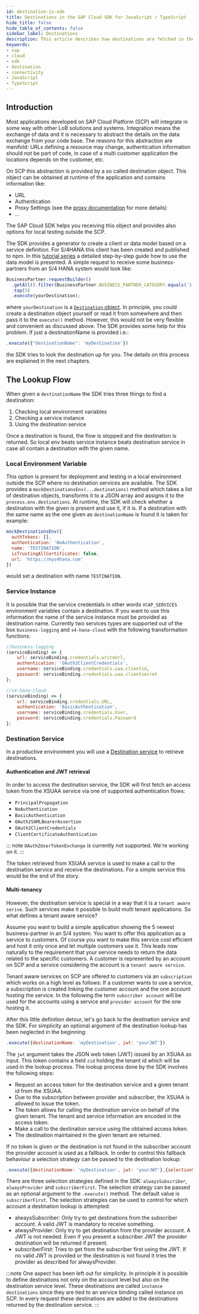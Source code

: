```yaml
---
id: destination-js-sdk
title: Destinations in the SAP Cloud SDK for JavaScript / TypeScript
hide_title: false
hide_table_of_contents: false
sidebar_label: Destinations
description: This article describes how destinations are fetched in the SDK and how they can be configured.
keywords:
- sap
- cloud
- sdk
- destination
- connectivity
- JavaScript
- TypeScript
---
```


## Introduction ##

Most applications developed on SAP Cloud Platform (SCP) will integrate in some way with other LoB solutions and systems.
Integration means the exchange of data and it is necessary to abstract the details on the data exchange from your code base.
The reasons for this abstraction are manifold: URLs defining a resource may change, authentication information should not be part of code, in case of a multi customer application the locations depends on the customer, etc.

On SCP this abstraction is provided by a so called destination object.
This object can be obtained at runtime of the application and contains information like:
- URL
- Authentication
- Proxy Settings (see the [proxy documentation](./proxy.mdx) for more details)
- ...

The SAP Cloud SDK helps you receiving this object and provides also options for local testing outside the SCP.

The SDK provides a generator to create a client or data model based on a service definition.
For S/4HANA this client has been created and published to npm.
In this [tutorial series](https://developers.sap.com/group.s4sdk-js-cloud-foundry.html) a detailed step-by-step guide how to use the data model is presented.
A simple request to receive some business-partners from an S/4 HANA system would look like:
```js
BusinessPartner.requestBuilder()
  .getAll().filter(BusinessPartner.BUSINESS_PARTNER_CATEGORY.equals('1'))
  .top(5)
  .execute(yourDestination);
```
where `yourDestination` is a [`Destination` object](pathname:///api/1.32./interfaces/sap_cloud_sdk_core.destination).
In principle, you could create a destination object yourself or read it from somewhere and then pass it to the `execute()` method.
However, this would not be very flexible and convenient as discussed above.
The SDK provides some help for this problem.
If just a destinationName is provided i.e.:
```js
.execute({"destinationName": 'myDestination'})
```
the SDK tries to look the destination up for you.
The details on this process are explained in the next chapters.

## The Lookup Flow ##

When given a `destinationName` the SDK tries three things to find a destination:
1. Checking local environment variables
2. Checking a service instance
3. Using the destination service

Once a destination is found, the flow is stopped and the destination is returned.
So local env beats service instance beats destination service in case all contain a destination with the given name.

### Local Environment Variable ###

This option is present for deployment and testing in a local environment outside the SCP where no destination services are available.
The SDK provides a `mockDestinationsEnv(...destinations)` method which takes a list of destination objects, transforms it to a JSON array and assigns it to the `process.env.destinations`.
At runtime, the SDK will check whether a destination with the given is present and use it, if it is.
If a destination with the same name as the one given as `destinationName` is found it is taken for example:
```js
mockDestinationsEnv({
  authTokens: [],
  authentication: 'NoAuthentication',
  name: 'TESTINATION',
  isTrustingAllCertificates: false,
  url: 'https://mys4hana.com'
})
```
would set a destination with name `TESTINATION`.

### Service Instance ###

It is possible that the service credentials in other words `VCAP_SERVICES` environment variables contain a destination.
If you want to use this information the name of the service instance must be provided as destination name.
Currently two services types are supported out of the box `business-logging` and `s4-hana-cloud` with the following transformation functions:
```js
//business-logging
(serviceBinding) => {
    url: serviceBinding.credentials.writeUrl,
    authentication: 'OAuth2ClientCredentials',
    username: serviceBinding.credentials.uaa.clientid,
    password: serviceBinding.credentials.uaa.clientsecret
};

//s4-hana-cloud
(serviceBinding) => {
    url: serviceBinding.credentials.URL,
    authentication: 'BasicAuthentication',
    username: serviceBinding.credentials.User,
    password: serviceBinding.credentials.Password
};
```

### Destination Service ###

In a productive environment you will use a [Destination service](https://help.sap.com/viewer/cca91383641e40ffbe03bdc78f00f681/Cloud/en-US/7e306250e08340f89d6c103e28840f30.html) to retrieve destinations.

#### Authentication and JWT retrieval

In order to access the destination service, the SDK will first fetch an access token from the XSUAA service via one of supported authentication flows:

- `PrincipalPropagation`
- `NoAuthentication`
- `BasicAuthentication`
- `OAuth2SAMLBearerAssertion`
- `OAuth2ClientCredentials`
- `ClientCertificateAuthentication`

::: note
`OAuth2UserTokenExchange` is currently not supported. We're working on it.
:::

The token retrieved from XSUAA service is used to make a call to the destination service and receive the destinations.
For a simple service this would be the end of the story.

#### Multi-tenancy

However, the destination service is special in a way that it is a `tenant aware serive`.
Such services make it possible to build multi tenant applications.
So what defines a tenant aware service?

Assume you want to build a simple application showing the 5 newest business-partner in an S/4 system.
You want to offer this application as a service to customers.
Of course you want to make this service cost efficient and host it only once and let multiple customers use it.
This leads now naturally to the requirement that your service needs to return the data related to the specific customers.
A customer is represented by an account on SCP and a service considering the account is a `tenant aware service`.

Tenant aware services on SCP are offered to customers via an `subscription` which works on a high level as follows:
If a customer wants to use a service, a subscription is created linking the customer account and the one account hosting the service.
In the following the term `subscriber account` will be used for the accounts using a service and `provider account` for the one hosting it.

After this little definition detour, let's go back to the destination service and the SDK.
For simplicity an optional argument of the destination lookup has been neglected in the beginning:
```js
.execute({destinationName: 'myDestination', jwt: 'yourJWT'})
```
The `jwt` argument takes the JSON web token (JWT) issued by an XSUAA as input.
This token contains a field `zid` holding the tenant id which will be used in the lookup process.
The lookup process done by the SDK involves the following steps:
- Request an access token for the destination service and a given tenant id from the XSUAA.
- Due to the subscription between provider and subscriber, the XSUAA is allowed to issue the token.
- The token allows for calling the destination service on behalf of the given tenant.
The tenant and service information are encoded in the access token.
- Make a call to the destination service using the obtained access token.
- The destination maintained in the given tenant are returned.

If no token is given or the destination is not found in the subscriber account the provider account is used as a fallback.
In order to control this fallback behaviour a selection strategy can be passed to the destination lookup:
```js
.execute({destinationName: 'myDestination', jwt: 'yourJWT'},{selectionStrategy:'alwaysSubscriber'})
```
There are three selection strategies defined in the SDK: `alwaysSubscriber`, `alwaysProvider` and `subscriberFirst`.
The selection strategy can be passed as an optional argument to the `.execute()` method.
The default value is `subscriberFirst`.
The selection strategies can be used to control for which account a destination lookup is attempted:
- alwaysSubscriber: Only try to get destinations from the subscriber account.
A valid JWT is mandatory to receive something.
- alwaysProvider: Only try to get destination from the provider account.
A JWT is not needed.
Even if you present a subscriber JWT the provider destination will be returned if present.
- subscriberFirst: Tries to get from the subscriber first using the JWT.
If no valid JWT is provided or the destination is not found it tries the provider as described for alwaysProvider.

:::note
One aspect has been left out for simplicity.
In principle it is possible to define destinations not only on the account level but also on the destination service level.
These destinations are called `instance destinations` since they are tied to an service binding called instance on SCP.
In every request these destinations are added to the destinations returned by the destination service.
:::


